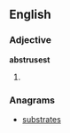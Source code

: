 ==English==

===Adjective===
'''abstrusest'''
# {{superlative of|[[abstruse]]}}

===Anagrams===
* [[substrates#English|substrates]]
